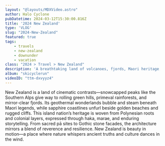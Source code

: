 ```yaml
---
layout: "@layouts/MDXVideo.astro"
author: Halo Cyclone
pubDatetime: 2024-03-12T15:30:00.816Z
title: '2024 New Zealand'
type: 'VLOG'
slug: "2024-New-Zealand"
featured: true
tags:
    - travels
    - new-zealand
    - downunder
    - vacation
class: "2024 > Travel > New Zealand"
description: 'A breathtaking land of volcanoes, fjords, Maori heritage, lush forests, coastal charm, and pure tranquility.'
album: "skicyclerun"
videoID: "ttm-dxvyyz4"
---
```


New Zealand is a land of cinematic contrasts—snowcapped peaks like the Southern Alps give way to rolling green hills, primeval rainforests, and mirror-clear fjords. Its geothermal wonderlands bubble and steam beneath Maori legends, while sapphire coastlines unfurl beside golden beaches and rugged cliffs.
This island nation’s heritage is woven from Polynesian roots and colonial layers, expressed through haka, marae, and enduring storytelling. From sacred pā sites to Gothic stone facades, the architecture mirrors a blend of reverence and resilience. New Zealand is beauty in motion—a place where nature whispers ancient truths and culture dances in the wind.